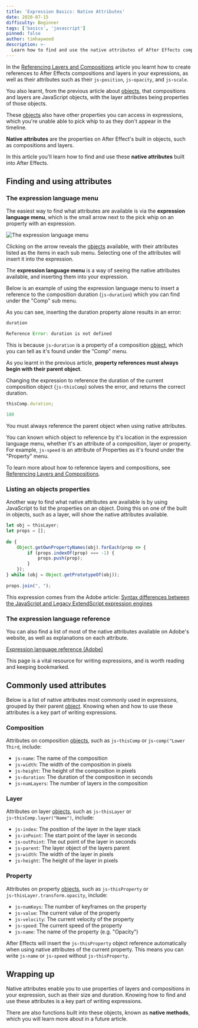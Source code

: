 ```yaml
---
title: 'Expression Basics: Native Attributes'
date: 2020-07-15
difficulty: Beginner
tags: ['basics', 'javascript']
pinned: false
author: timhaywood
description: >-
  Learn how to find and use the native attributes of After Effects compositions and layers.
---
```



In the [Referencing Layers and Compositions](/blog/basics-referance-layers) article you learnt how to create references to After Effects compositions and layers in your expressions, as well as their attributes such as their `js›position`, `js›opacity`, and `js›scale`.

You also learnt, from the previous article about [objects](/blog/basics-objects), that compositions and layers are JavaScript objects, with the layer attributes being properties of those objects.

These [objects](/blog/basics-objects) also have other properties you can access in expressions, which you're unable able to pick whip to as they don't appear in the timeline.

<Inform>

**Native attributes** are the properties on After Effect's built in objects, such as compositions and layers.

</Inform>

In this article you'll learn how to find and use these **native attributes** built into After Effects.

## Finding and using attributes

### The expression language menu

The easiest way to find what attributes are available is via the **expression language menu**, which is the small arrow next to the pick whip on an property with an expression.

![The expression language menu](expression-language-menu.png)

Clicking on the arrow reveals the [objects](/blog/basics-objects) available, with their attributes listed as the items in each sub menu. Selecting one of the attributes will insert it into the expression.

<Inform>

The **expression language menu** is a way of seeing the native attributes available, and inserting them into your expression.

</Inform>

Below is an example of using the expression language menu to insert a reference to the composition duration (`js›duration`) which you can find under the "Comp" sub menu.

<LocalVideo videoName="inserting-a-native-attribute" title="Inserting a reference to the composition duration using the expression language menu"/>

As you can see, inserting the duration property alone results in an error:

```js
duration
```

<Errorful>

```js
Reference Error: duration is not defined
```

</Errorful>

This is because `js›duration` is a property of a composition [object](/blog/basics-objects), which you can tell as it's found under the "Comp" menu.

As you learnt in the previous article, **property references must always begin with their parent object**.

Changing the expression to reference the duration of the current composition object (`js›thisComp`) solves the error, and returns the correct duration.

```js
thisComp.duration;
```

<Successful>

```js
180
```

</Successful>

<Inform>

You must always reference the parent object when using native attributes.

</Inform>

You can known which object to reference by it's location in the expression language menu, whether it's an attribute of a composition, layer or property. For example, `js›speed` is an attribute of Properties as it's found under the "Property" menu.

<Note>

To learn more about how to reference layers and compositions, see [Referencing Layers and Compositions](/blog/basics-referance-layers).

</Note>

### Listing an objects properties

Another way to find what native attributes are available is by using JavaScript to list the properties on an object. Doing this on one of the built in objects, such as a layer, will show the native attributes available.

```js
let obj = thisLayer;
let props = [];
  
do {
    Object.getOwnPropertyNames(obj).forEach(prop => {
        if (props.indexOf(prop) === -1) {
            props.push(prop);
        }
    });
} while (obj = Object.getPrototypeOf(obj));
  
props.join(", ");      
```

<Note>

This expression comes from the Adobe article: [Syntax differences between the JavaScript and Legacy ExtendScript expression engines](https://helpx.adobe.com/au/after-effects/using/legacy-and-extend-script-engine.html)

</Note>

### The expression language reference

You can also find a list of most of the native attributes available on Adobe's website, as well as explanations on each attribute.

[Expression language reference (Adobe)](https://helpx.adobe.com/au/after-effects/using/expression-language-reference.html)

This page is a vital resource for writing expressions, and is worth reading and keeping bookmarked.

## Commonly used attributes

Below is a list of native attributes most commonly used in expressions, grouped by their parent [object](/blog/basics-objects). Knowing when and how to use these attributes is a key part of writing expressions.

### Composition

Attributes on composition [objects](/blog/basics-objects), such as `js›thisComp` or `js›comp("Lower Third`, include:

- `js›name`: The name of the composition
- `js›width`: The width of the composition in pixels
- `js›height`: The height of the composition in pixels
- `js›duration`: The duration of the composition in seconds
- `js›numLayers`: The number of layers in the composition

### Layer

Attributes on layer [objects](/blog/basics-objects), such as `js›thisLayer` or `js›thisComp.layer("Name")`, include:

- `js›index`: The position of the layer in the layer stack
- `js›inPoint`: The start point of the layer in seconds
- `js›outPoint`: The out point of the layer in seconds
- `js›parent`: The layer object of the layers parent
- `js›width`: The width of the layer in pixels
- `js›height`: The height of the layer in pixels

### Property

Attributes on property [objects](/blog/basics-objects), such as `js›thisProperty` or `js›thisLayer.transform.opacity`, include:

- `js›numKeys`: The number of keyframes on the property
- `js›value`: The current value of the property
- `js›velocity`: The current velocity of the property
- `js›speed`: The current speed of the property
- `js›name`: The name of the property (e.g. "Opacity")

<Inform>

After Effects will insert the `js›thisProperty` object reference automatically when using native attributes of the current property. This means you can write `js›name` or `js›speed` without `js›thisProperty`.

</Inform>



## Wrapping up

Native attributes enable you to use properties of layers and compositions in your expression, such as their size and duration. Knowing how to find and use these attributes is a key part of writing expressions.

There are also functions built into these objects, known as **native methods**, which you will learn more about in a future article.
